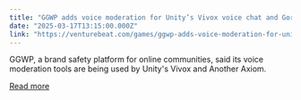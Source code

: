 ```yaml
---
title: "GGWP adds voice moderation for Unity’s Vivox voice chat and Gorilla Tag"
date: "2025-03-17T13:15:00.000Z"
link: "https://venturebeat.com/games/ggwp-adds-voice-moderation-for-unitys-vivox-voice-chat-and-gorilla-tag/"
---
```


GGWP, a brand safety platform for online communities, said its voice moderation tools are being used by Unity's Vivox and Another Axiom.

[Read more](https://venturebeat.com/games/ggwp-adds-voice-moderation-for-unitys-vivox-voice-chat-and-gorilla-tag/)
